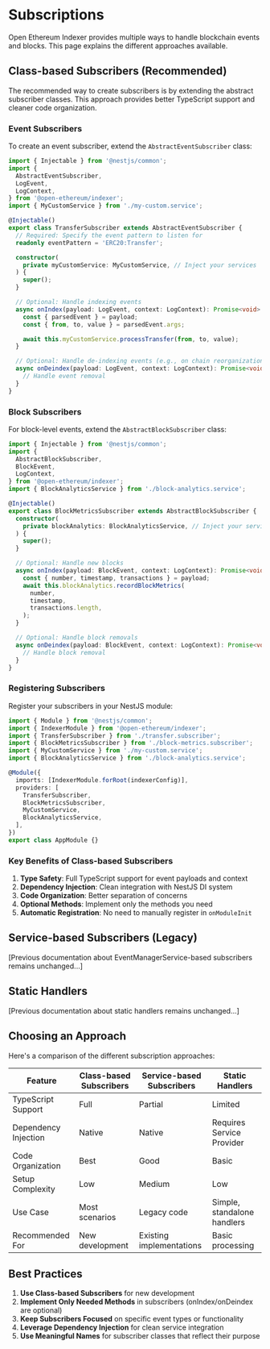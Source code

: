 # Subscriptions

Open Ethereum Indexer provides multiple ways to handle blockchain events and blocks. This page explains the different approaches available.

## Class-based Subscribers (Recommended)

The recommended way to create subscribers is by extending the abstract subscriber classes. This approach provides better TypeScript support and cleaner code organization.

### Event Subscribers

To create an event subscriber, extend the `AbstractEventSubscriber` class:

```typescript
import { Injectable } from '@nestjs/common';
import {
  AbstractEventSubscriber,
  LogEvent,
  LogContext,
} from '@open-ethereum/indexer';
import { MyCustomService } from './my-custom.service';

@Injectable()
export class TransferSubscriber extends AbstractEventSubscriber {
  // Required: Specify the event pattern to listen for
  readonly eventPattern = 'ERC20:Transfer';

  constructor(
    private myCustomService: MyCustomService, // Inject your services
  ) {
    super();
  }

  // Optional: Handle indexing events
  async onIndex(payload: LogEvent, context: LogContext): Promise<void> {
    const { parsedEvent } = payload;
    const { from, to, value } = parsedEvent.args;

    await this.myCustomService.processTransfer(from, to, value);
  }

  // Optional: Handle de-indexing events (e.g., on chain reorganizations)
  async onDeindex(payload: LogEvent, context: LogContext): Promise<void> {
    // Handle event removal
  }
}
```

### Block Subscribers

For block-level events, extend the `AbstractBlockSubscriber` class:

```typescript
import { Injectable } from '@nestjs/common';
import {
  AbstractBlockSubscriber,
  BlockEvent,
  LogContext,
} from '@open-ethereum/indexer';
import { BlockAnalyticsService } from './block-analytics.service';

@Injectable()
export class BlockMetricsSubscriber extends AbstractBlockSubscriber {
  constructor(
    private blockAnalytics: BlockAnalyticsService, // Inject your services
  ) {
    super();
  }

  // Optional: Handle new blocks
  async onIndex(payload: BlockEvent, context: LogContext): Promise<void> {
    const { number, timestamp, transactions } = payload;
    await this.blockAnalytics.recordBlockMetrics(
      number,
      timestamp,
      transactions.length,
    );
  }

  // Optional: Handle block removals
  async onDeindex(payload: BlockEvent, context: LogContext): Promise<void> {
    // Handle block removal
  }
}
```

### Registering Subscribers

Register your subscribers in your NestJS module:

```typescript
import { Module } from '@nestjs/common';
import { IndexerModule } from '@open-ethereum/indexer';
import { TransferSubscriber } from './transfer.subscriber';
import { BlockMetricsSubscriber } from './block-metrics.subscriber';
import { MyCustomService } from './my-custom.service';
import { BlockAnalyticsService } from './block-analytics.service';

@Module({
  imports: [IndexerModule.forRoot(indexerConfig)],
  providers: [
    TransferSubscriber,
    BlockMetricsSubscriber,
    MyCustomService,
    BlockAnalyticsService,
  ],
})
export class AppModule {}
```

### Key Benefits of Class-based Subscribers

1. **Type Safety**: Full TypeScript support for event payloads and context
2. **Dependency Injection**: Clean integration with NestJS DI system
3. **Code Organization**: Better separation of concerns
4. **Optional Methods**: Implement only the methods you need
5. **Automatic Registration**: No need to manually register in `onModuleInit`

## Service-based Subscribers (Legacy)

[Previous documentation about EventManagerService-based subscribers remains unchanged...]

## Static Handlers

[Previous documentation about static handlers remains unchanged...]

## Choosing an Approach

Here's a comparison of the different subscription approaches:

| Feature              | Class-based Subscribers | Service-based Subscribers | Static Handlers             |
| -------------------- | ----------------------- | ------------------------- | --------------------------- |
| TypeScript Support   | Full                    | Partial                   | Limited                     |
| Dependency Injection | Native                  | Native                    | Requires Service Provider   |
| Code Organization    | Best                    | Good                      | Basic                       |
| Setup Complexity     | Low                     | Medium                    | Low                         |
| Use Case             | Most scenarios          | Legacy code               | Simple, standalone handlers |
| Recommended For      | New development         | Existing implementations  | Basic processing            |

## Best Practices

1. **Use Class-based Subscribers** for new development
2. **Implement Only Needed Methods** in subscribers (onIndex/onDeindex are optional)
3. **Keep Subscribers Focused** on specific event types or functionality
4. **Leverage Dependency Injection** for clean service integration
5. **Use Meaningful Names** for subscriber classes that reflect their purpose
